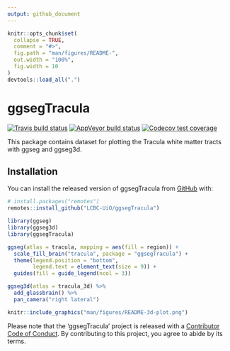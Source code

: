 ```yaml
---
output: github_document
---
```


<!-- README.md is generated from README.Rmd. Please edit that file -->

```r
knitr::opts_chunk$set(
  collapse = TRUE,
  comment = "#>",
  fig.path = "man/figures/README-",
  out.width = "100%",
  fig.width = 10
)
devtools::load_all(".")
```

# ggsegTracula

<!-- badges: start -->
[![Travis build status](https://travis-ci.com/LCBC-UiO/ggsegTracula.svg?branch=master)](https://travis-ci.com/LCBC-UiO/ggsegTracula)
[![AppVeyor build status](https://ci.appveyor.com/api/projects/status/github/LCBC-UiO/ggsegTracula?branch=master&svg=true)](https://ci.appveyor.com/project/LCBC-UiO/ggsegTracula)
[![Codecov test coverage](https://codecov.io/gh/LCBC-UiO/ggsegTracula/branch/master/graph/badge.svg)](https://codecov.io/gh/LCBC-UiO/ggsegTracula?branch=master)
<!-- badges: end -->

This package contains dataset for plotting the Tracula white matter tracts with ggseg and ggseg3d. 

## Installation

You can install the released version of ggsegTracula from [GitHub](https://github.com/) with:

``` r
# install.packages("remotes")
remotes::install_github("LCBC-UiO/ggsegTracula")
```

```r
library(ggseg)
library(ggseg3d)
library(ggsegTracula)

ggseg(atlas = tracula, mapping = aes(fill = region)) +
  scale_fill_brain("tracula", package = "ggsegTracula") +
  theme(legend.position = "bottom", 
        legend.text = element_text(size = 9)) +
  guides(fill = guide_legend(ncol = 3))

```

```r
ggseg3d(atlas = tracula_3d) %>% 
  add_glassbrain() %>% 
  pan_camera("right lateral")
```

<!-- ```{r "orca", include=FALSE} -->
<!-- p <- ggseg3d(atlas = tracula_3d) %>%  -->
<!--   add_glassbrain(hemisphere = "left")%>% -->
<!--   pan_camera("right lateral") %>%  -->
<!--   plotly::add_annotations( text="Screen capture", -->
<!--                   legendtitle=TRUE, showarrow=FALSE, -->
<!--                   font = list(color = "#000000b4", -->
<!--                               family = 'sans serif', -->
<!--                               size = 50)) -->
<!-- plotly::orca(p, "man/figures/README-3d-plot.png") -->
<!-- ``` -->

```r
knitr::include_graphics("man/figures/README-3d-plot.png")
```

Please note that the 'ggsegTracula' project is released with a
[Contributor Code of Conduct](CODE_OF_CONDUCT.md).
By contributing to this project, you agree to abide by its terms.
